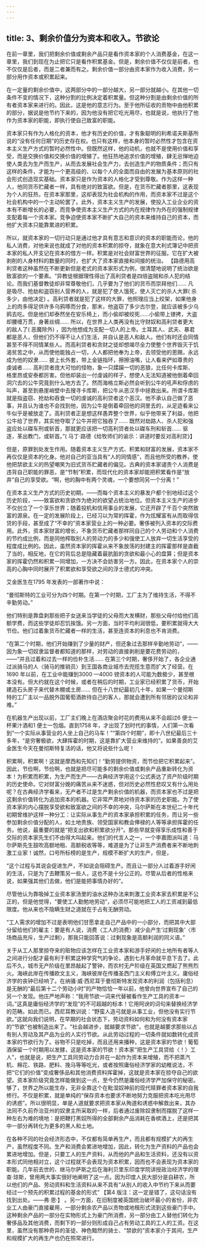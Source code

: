 ```yaml
---
---
---
```

title: 3、剩余价值分为资本和收入。节欲论
---




在前一章里，我们把剩余价值或剩余产品只是看作资本家的个人消费基金，在这一章里，我们到现在为止把它只是看作积累基金。但是，剩余价值不仅仅是前者，也不仅仅是后者，而是二者兼而有之。剩余价值一部分由资本家作为收入消费，另一部分用作资本或积累起来。

在一定量的剩余价值中，这两部分中的一部分越大，另一部分就越小。在其他一切条件不变的情况下，这种分割的比例决定着积累量。但这种分割是由剩余价值的所有者资本家来进行的。因此，这是他的意志行为。至于他所征收的贡物中由他积累的部分，据说是他节约下来的，因为他没有把它吃光用尽，也就是说，他执行了他作为资本家的职能，即执行使自己致富的职能。

资本家只有作为人格化的资本，他才有历史的价值，才有象聪明的利希诺夫斯基所说的“没有任何日期”的历史存在权。也只有这样，他本身的暂时必然性才包含在资本主义生产方式的暂时必然性中。但既然这样，他的动机，也就不是使用价值和享受，而是交换价值和交换价值的增殖了。他狂热地追求价值的增殖，肆无忌惮地迫使人类去为生产而生产，从而去发展社会生产力，去创造生产的物质条件；而只有这样的条件，才能为一个更高级的、以每个人的全面而自由的发展为基本原则的社会形式创造现实基础。资本家只是作为资本的人格化才受到尊敬。作为这样一种人，他同货币贮藏者一样，具有绝对的致富欲。但是，在货币贮藏者那里，这表现为个人的狂热，在资本家那里，这却表现为社会机构的作用，而资本家不过是这个社会机构中的一个主动轮罢了。此外，资本主义生产的发展，使投入工业企业的资本有不断增长的必要，而竞争使资本主义生产方式的内在规律作为外在的强制规律支配着每一个资本家。竞争迫使资本家不断扩大自己的资本来维持自己的资本，而他扩大资本只能靠累进的积累。

所以，就资本家的一切行动只是通过他才具有意志和意识的资本的职能而论，他的私人消费，对他来说也就成了对他的资本积累的掠夺，就象在意大利式簿记中把资本家的私人开支记在资本的借方一样。积累是对社会财富世界的征服。它在扩大被剥削的人身材料的数量的同时，也扩大了资本家直接和间接的统治。 【路德用高利贷者这种虽然在不断更新但是老式的资本家形式为例，很清楚地说明了统治欲是致富欲的一个要素。“异教徒根据理性得出了高利贷者是四倍盗贼和杀人犯的结论。而我们基督教徒却非常尊敬他们，几乎要为了他们的货币而崇拜他们…… 凡是吸尽、抢劫和盗窃别人营养的人，就是犯了使人饿死，使人灭亡的杀人大罪( 杀多少，由他决定) 。高利贷者就是犯了这样的大罪，他照理应当上绞架，如果他身上的肉多得足供许多乌鸦啄而分食，那末，他盗窃了多少古尔登，就应该被多少乌鸦去吃。但是他们却泰然坐在安乐椅上，而小偷却被绞死……小偷带上镣拷，大盗却腰缠万贯，身著丝绸…… 所以，在世界上人类再没有比守财奴和高利贷者更大的敌人了( 恶魔除外) ，因为他想成为支配一切人的上帝。土耳其人、武夫、暴君都是恶人，但他们仍不得不让人们生活，并自认是恶人和敌人。他们有时还会同情甚至不得不同情某些人。而高利贷者和贪财之徒却想竭尽全力使整个世界毁灭于饥渴贫苦之中，从而使他能独占一切，人人都把他奉为上帝，去领受他的恩赐，永远成为他的奴隶…… 披上长外套，带上金链指环，擦擦油嘴，让人看来俨如尊贵的虔诚者…… 高利贷者庞大可怕的怪物，象一只蹂躏一切的恶狼，比任何卡库斯、格里昂或安泰都厉害。但他却装出一付虔诚的样子，想使人无法知道被他倒着牵回洞穴去的公牛究竟到什么地方去了。然而海格立斯必然会听到公牛的吼声和俘虏的叫声，甚至到悬崖峭壁中去搜寻卡库斯，把公牛从恶汉手中拯救出来。所谓卡库斯就是指盗窃、抢劫和吞食一切的虔诚的高利贷者这个恶汉。他不承认自己做了恶事，并且认为谁也不会找到他，因为公牛是倒着牵回他的洞里去的，从足迹看来公牛似乎是被放走了。高利贷者正是想这样愚弄整个世界，似乎他带来了利益，他把公牛给了世界，其实他夺取了公牛并把它独吞了…… 既然对劫路人、杀人犯和强盗应处以磔车刑或斩首，那就更应该把一切高利贷者处以磔车刑和斩首…… 驱逐，革出教门，或斩首。”( 马丁·路德《给牧师们的谕示：讲道时要反对高利贷》】

但是，原罪到处发生作用。随着资本主义生产方式、积累和财富的发展，资本家不再仅仅是资本的化身。他对自己的亚当具有“人的同情感”，而且他所受的教养，使他把禁欲主义的热望嘲笑为旧式货币贮藏者的偏见。古典的资本家谴责个人消费是违背自己职能的罪恶，是“节制”积累，而现代化的资本家却能把积累看作是“放弃”自己的享受欲。“啊，他的胸中有两个灵魂，一个要想同另一个分离！”

在资本主义生产方式的历史初期，——而每个资本主义的暴发户都个别地经过这个历史阶段，——致富欲和贪欲作为绝对的欲望占统治地位。但资本主义生产的进步不仅创立了一个享乐世界；随着投机和信用事业的发展，它还开辟了千百个突然致富的源泉。在一定的发展阶段上，已经习以为常的挥霍，作为炫耀富有从而取得信贷的手段，甚至成了“不幸的”资本家营业上的一种必要。奢侈被列入资本的交际费用。此外，资本家财富的增长，不象货币贮藏者那样同自己的个人劳动和个人消费的节约成比例，而是同他榨取别人的劳动力的多少和强使工人放弃一切生活享受的程度成比例的。因此，虽然资本家的挥霍从来不象放荡的封建主的挥霍那样是直截了当的，相反地，在它的背后总是隐藏着最肮脏的贪欲和最小心的盘算；但是资本家的挥霍仍然和积累一同增加，一方决不会妨害另一方。因此，在资本家个人的崇高的心胸中同时展开了积累欲和享受欲之间的浮士德式的冲突。

艾金医生在1795 年发表的一部著作中说：

 “曼彻斯特的工业可分为四个时期。在第一个时期，工厂主为了维持生活，不得不辛勤劳动。”

他们特别是靠盘剥那些把子女送来当学徒的父母而大发横财，那些父母付给他们高额学费，而这些学徒却忍饥挨饿。另一方面，当时平均利润很低，要积累就得大大节俭。他们过着象货币贮藏者一样的生活，甚至连资本的利息也不肯消费。

 “在第二个时期，他们开始赚到了少量的财产，但还象过去那样辛勤地劳动”，——因为象一切奴隶监督者都知道的那样，对劳动的直接剥削是要花费劳动的，——“并且过着和过去一样的俭朴生活…… 在第三个时期，奢侈开始了，各企业通过派骑马的人〈骑马的推销员〉到王国各商业城市去兜揽生意而扩大了经营。在1690 年以前，在工业中能赚到3000 —4000 镑资本的人可能为数极少，甚至根本没有。但大约就在这个时候，或者在稍后的时期，工业家已经积累了货币，开始建造石头房子来代替木棚或土房…… 但在十八世纪最初几十年，如果一个曼彻斯特的工厂主以一品脱外国葡萄酒款待自己的客人，那就会遭到所有邻居的议论和非难。”

在机器生产出现以前，工厂主们晚上在酒店聚会时花的费用从来不会超过6 便士一杯果汁酒和1 便士一包烟。直到1758 年，才出现了划时代的事情，人们第一次看到“一个实际从事营业的人坐上自己的马车！”“第四个时期”，即十八世纪最后三十多年，“是穷奢极欲，大肆挥霍的时期，这是靠扩大营业来维持的”。如果善良的艾金医生今天在曼彻斯特复活的话，他又将说些什么呢！

积累啊，积累啊！这就是摩西和先知们！“勤劳提供物资，而节俭把它积累起来”。因此，节俭啊，节俭啊，也就是把尽可能多的剩余价值或剩余产品重新转化为资本！为积累而积累，为生产而生产——古典经济学用这个公式表达了资产阶级时期的历史使命。它对财富分娩的痛苦从来不迷惑，但对历史必然性悲叹又有什么用处呢？在古典经济学看来，无产者不过是生产剩余价值的机器，而资本家也不过是把这剩余价值转化为追加资本的机器。它非常严肃地对待资本家的历史职能。为了使资本家的内心摆脱享受欲和致富欲之间的不幸的冲突，马尔萨斯在本世纪二十年代初期曾维护这样一种分工：让实际从事生产的资本家承担积累的任务，而让另一些参加剩余价值分配的人，如土地贵族、领受国家和教会俸禄的人等等承担挥霍的任务。他说，最重要的就是“把支出欲和积累欲分开”。那些早就变得享乐成性和善于交际的资本家先生们不由得大叫起来。他们的代言人之一，一个李嘉图派叫道：马尔萨斯先生鼓吹高额地租、高额税收等等，难道是为了让非生产消费者来不断地刺激工业家！诚然，口号所标榜的是生产，规模不断扩大的生产，但是，

“这个过程与其说会促进生产，不如说会阻碍生产。而且让一部分人过着游手好闲的生活，只是为了去鞭策另一些人，这也不是十分公正的。尽管从后者的性格来说，如果强其他们去做，他们是能把事情办好的”。

尽管他认为靠吸掉工业资本家汤里的油水这种办法来刺激工业资本家去积累是不公正的，但是他觉得，“要使工人勤勉地劳动”，必须尽可能地把工人的工资减到最低限度。他从来也不隐瞒生财之道就在于占有无酬劳动。

 “工人需求的增加不过是表明他们甘愿拿走自己产品中的一小部分，而把其中大部分留给他们的雇主：要是有人说，消费〈工人的消费〉减少会产生‘过剩现象’〈市场商品充斥，生产过剩〉，那我只能回答说：过剩现象是高额利润的同义语。”

关于从工人那里掠夺来的赃物应该怎样在工业资本家和游手好闲的土地所有者等人之间进行分配才最有利于积累这种学究气的争论，遇到七月革命就平息下去了。此后不久，城市无产阶级在里昂敲起了警钟，而农村无产阶级在英国又燃起了熊熊烈火。海峡此岸在传播欧文主义，海峡彼岸在传播圣西门主义和傅立叶主义。庸俗经济学的丧钟已经响了。在纳骚·威·西尼耳于曼彻斯特发现资本的利润（包括利息）是无酬的“最后第十二个劳动小时”的产物恰恰一年以前，他曾向世界宣布了自己的另一个发现。他庄严地声称：“我用节欲一词来代替被看作生产工具的资本一词。”这真是庸俗经济学的“发现”的不可超越的标本！它用阿谀的词句来替换经济学的范畴。如此而已。西尼耳教训说：“野蛮人造弓就是从事工业，但他没有实行节欲。”这就向我们说明，在早期的社会状态下，劳动资料如何和为何没有资本家的“节欲”也被制造出来了。“社会越进步，就越要求节欲”，也就是越要求那些以占有别人劳动及其产品为业的人实行节欲。从此劳动过程的一切条件就如数转化成资本家的节欲行为了。谷物不只是吃掉，而且还用来播种，这是资本家的节欲！葡萄酒保留一个时期用以发酵，这是资本家的节欲！资本家“把生产工具贷给〈！〉工人”，也就是说，把生产工具同劳动力合并在一起作为资本来增殖，而不把蒸汽机、棉花、铁路、肥料、挽马等等吃光，或者按照庸俗经济学家的幼稚说法，不把“它们的价值”变成奢侈品和其他消费资料挥霍掉，这就是资本家在掠夺自己的欲望。资本家阶级究竟怎样能做到这一点，至今仍然是庸俗经济学严加保守的秘密。够了，世界之所以能生存，无非全靠这个在毗湿奴神前的现代赎罪者资本家的自我修行。不仅是积累，就是单纯的“保存资本也要求不断地努力克服把资本吃光用尽的诱惑”。所以很明显，单是人道就要求把资本家从殉道和诱惑中解救出来，其办法同不久前乔治亚州的奴隶主所采取的一样，后者通过废除奴隶制而摆脱了这样一种左右为难的境地：是把鞭打黑奴所得的全部剩余产品消耗在香槟酒上，还是把其中一部分再转化为更多的黑人和土地。

在各种不同的社会经济形态中，不仅都有简单再生产，而且都有规模扩大的再生产，虽然程度不同。生产和消费会累进地增加，因此，转化为生产资料的产品也会累进地增加。但是，只要工人的生产资料，从而他的产品和生活资料，还没有以资本形式同他相对立，这个过程就不会表现为资本积累，因而也不会表现为资本家的职能。几年前去世的、继马尔萨斯之后在海利贝里东印度学院讲授政治经济学的理查·琼斯，曾用两大事实很好地阐明了这一点。因为印度人民大部分是自耕农，所以他们的产品、劳动资料和生活资料从来不具有“从别人的收入中节约下来从而要经过一个预先的积累过程的基金的形式” 【第4 版注：这一定是错了，这句话没有找到出处。——弗·恩·】 。另一方面，在旧制度被英国统治破坏最小的省份，非农业工人由豪门直接雇用，一部分剩余农产品以贡物或地租形式流到这些豪门手中。这种剩余产品的一部分在实物形式上为豪门所消费，另一部分由工人替他们转化为奢侈品及其他消费，而剩下的一部分则形成自己占有劳动工具的工人的工资。在这里，虽然没有那种奇异的圣徒、神色黯然的骑士、“禁欲的”资本家介于其间，生产和规模扩大的再生产也仍在照常进行。